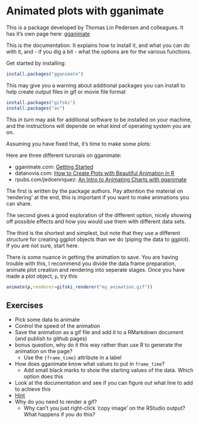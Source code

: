# Animated plots with gganimate {-}

This is a package developed by Thomas Lin Pedersen and colleagues. It has it's own page here:
[gganimate](https://gganimate.com/)

This is the documentation. It explains how to install it, and what you can do with it, and - if you dig a bit - what the options are for the various functions.

Get started by installing:


```r
install.packages("gganimate")
```

This may give you a warning about additional packages you can install to help create output files in gif or movie file format

```r
install.packages("gifski")
install.packages("av")
```

This *in turn* may ask for additional software to be installed on your machine, and the instructions will depende on what kind of operating system you are on.

Assuming you have fixed that, it's time to make some plots:
  
  Here are three different turorials on gganimate:
  
  * gganimate.com: [Getting Started](https://gganimate.com/articles/gganimate.html)
* datanovia.com: [How to Create Plots with Beautiful Animation in R](https://www.datanovia.com/en/blog/gganimate-how-to-create-plots-with-beautiful-animation-in-r)
* rpubs.com/jedoenriquez: [An Intro to Animating Charts with gganimate](https://rpubs.com/jedoenriquez/animatingchartsintro)

The first is written by the package authors. Pay attention the material on 'rendering' at the end, this is important if you want to make animations you can share.

The second gives a good exploration of the different option, nicely showing off possible effects and how you would use them with different data sets.

The third is the shortest and simplest, but note that they use a different structure for creating ggplot objects than we do (piping the data to ggplot). If you are not sure, start here.

There is some nuance in getting the animation to save. You are having trouble with this, I recommend you divide the data frame preparation, animate plot creation and rendering into seperate stages. Once you have made a plot object, `p`, try this

```r
animate(p,renderer=gifski_renderer("my_animation.gif"))
```

## Exercises

* Pick some data to animate
* Control the speed of the animation
* Save the animation as a gif file and add it to a RMarkdown document (and publish to github pages)
* bonus question, why do it this way rather than use R to generate the animation on the page?
  * Use the `{frame_time}` attribute in a label
* How does gganimate know what values to put in `frame_time`?
  * Add small black marks to show the starting values of the data. Which option does this
* Look at the documentation and see if you can figure out what line to add to achieve this
* [Hint](https://gganimate.com/reference/shadow_mark.html)
* Why do you need to render a gif? 
  * Why can't you just right-click 'copy image' on the RStudio output? What happens if you do this?
